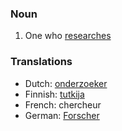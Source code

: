 ===Noun===
#One who [[research]]es
===Translations===
*Dutch: [[onderzoeker]]
*Finnish: [[tutkija]]
*French: chercheur
*German: [[Forscher]]